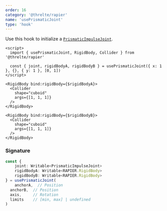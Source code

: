```yaml
---
order: 16
category: '@threlte/rapier'
name: 'usePrismaticJoint'
type: 'hook'
---
```


Use this hook to initialize a [`PrismaticImpulseJoint`](https://rapier.rs/docs/user_guides/javascript/joints#prismatic-joint).

```svelte
<script>
  import { usePrismaticJoint, RigidBody, Collider } from '@threlte/rapier'

  const { joint, rigidBodyA, rigidBodyB } = usePrismaticJoint({ x: 1 }, {}, { y: 1 }, [0, 1])
</script>

<RigidBody bind:rigidBody={$rigidBodyA}>
  <Collider
    shape="cuboid"
    args={[1, 1, 1]}
  />
</RigidBody>

<RigidBody bind:rigidBody={$rigidBodyB}>
  <Collider
    shape="cuboid"
    args={[1, 1, 1]}
  />
</RigidBody>
```

### Signature

```ts
const {
	joint: Writable<PrismaticImpulseJoint>
	rigidBodyA: Writable<RAPIER.RigidBody>
	rigidBodyB: Writable<RAPIER.RigidBody>
} = usePrismaticJoint(
	anchorA,  // Position
  anchorB,  // Position
  axis,     // Rotation
  limits    // [min, max] | undefined
)
```
